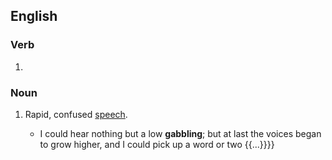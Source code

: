 ==English==

===Verb===
{{head|en|verb form}}

# {{present participle of|en|gabble|nocat=1}}

===Noun===
{{en-noun}}

# Rapid, confused [[speech]].
#: {{ux|en|the '''gabblings''' of a madman}}
#* {{RQ:Stevenson Treasure Island|text={{...}} I could hear nothing but a low '''gabbling'''; but at last the voices began to grow higher, and I could pick up a word or two {{...}}}}